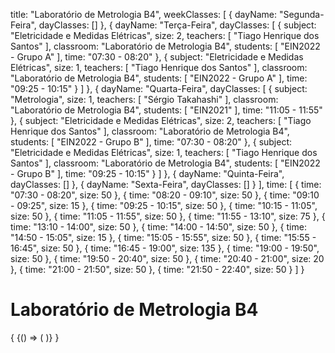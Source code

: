   title: "Laboratório de Metrologia B4",
  weekClasses: [
    {
      dayName: "Segunda-Feira",
      dayClasses: []
    },
    {
      dayName: "Terça-Feira",
      dayClasses: [
        {
          subject: "Eletricidade e Medidas Elétricas",
          size: 2,
          teachers: [
            "Tiago Henrique dos Santos"
          ],
          classroom: "Laboratório de Metrologia B4",
          students: [
            "EIN2022 - Grupo A"
          ],
          time: "07:30 - 08:20"
        },
        {
          subject: "Eletricidade e Medidas Elétricas",
          size: 1,
          teachers: [
            "Tiago Henrique dos Santos"
          ],
          classroom: "Laboratório de Metrologia B4",
          students: [
            "EIN2022 - Grupo A"
          ],
          time: "09:25 - 10:15"
        }
      ]
    },
    {
      dayName: "Quarta-Feira",
      dayClasses: [
        {
          subject: "Metrologia",
          size: 1,
          teachers: [
            "Sérgio Takahashi"
          ],
          classroom: "Laboratório de Metrologia B4",
          students: [
            "EIN2021"
          ],
          time: "11:05 - 11:55"
        },
        {
          subject: "Eletricidade e Medidas Elétricas",
          size: 2,
          teachers: [
            "Tiago Henrique dos Santos"
          ],
          classroom: "Laboratório de Metrologia B4",
          students: [
            "EIN2022 - Grupo B"
          ],
          time: "07:30 - 08:20"
        },
        {
          subject: "Eletricidade e Medidas Elétricas",
          size: 1,
          teachers: [
            "Tiago Henrique dos Santos"
          ],
          classroom: "Laboratório de Metrologia B4",
          students: [
            "EIN2022 - Grupo B"
          ],
          time: "09:25 - 10:15"
        }
      ]
    },
    {
      dayName: "Quinta-Feira",
      dayClasses: []
    },
    {
      dayName: "Sexta-Feira",
      dayClasses: []
    }
  ],
  time: [
    {
      time: "07:30 - 08:20",
      size: 50
    },
    {
      time: "08:20 - 09:10",
      size: 50
    },
    {
      time: "09:10 - 09:25",
      size: 15
    },
    {
      time: "09:25 - 10:15",
      size: 50
    },
    {
      time: "10:15 - 11:05",
      size: 50
    },
    {
      time: "11:05 - 11:55",
      size: 50
    },
    {
      time: "11:55 - 13:10",
      size: 75
    },
    {
      time: "13:10 - 14:00",
      size: 50
    },
    {
      time: "14:00 - 14:50",
      size: 50
    },
    {
      time: "14:50 - 15:05",
      size: 15
    },
    {
      time: "15:05 - 15:55",
      size: 50
    },
    {
      time: "15:55 - 16:45",
      size: 50
    },
    {
      time: "16:45 - 19:00",
      size: 135
    },
    {
      time: "19:00 - 19:50",
      size: 50
    },
    {
      time: "19:50 - 20:40",
      size: 50
    },
    {
      time: "20:40 - 21:00",
      size: 20
    },
    {
      time: "21:00 - 21:50",
      size: 50
    },
    {
      time: "21:50 - 22:40",
      size: 50
    }
  ]
}

# Laboratório de Metrologia B4

<div>
  {
    <BrowserOnly>
      {() => (
        <Grid
          title={data.title}
          weekClasses={data.weekClasses}
          time={data.time}
        />
      )}
    </BrowserOnly>
  }
</div>
